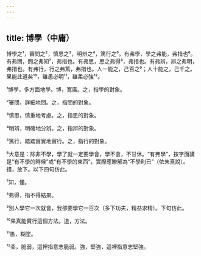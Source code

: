 ```yaml
---
---
---
```

title: 博學（中庸）
---



博學之¹，審問之²，慎思之³，明辨之⁴，篤行之⁵。有弗學，學之弗能，弗措也⁶。有弗問，問之弗知⁷，弗措也。有弗思，思之弗得⁸，弗措也。有弗辨，辨之弗明，弗措也。有弗行，行之弗篤，弗措也。人一能之，己百之⁹；人十能之，己千之。果能此道矣¹⁰，雖愚必明¹¹，雖柔必強¹²。

¹博學，多方面地學。博，寬廣。之，指學的對象。

²審問，詳細地問。之，指問的對象。

³慎思，慎重地考慮。之，指思的對象。

⁴明辨，明確地分辨。之，指辨的對象。

⁵篤行，踏踏實實地實行。之，指行的對象。

⁶大意是：除非不學，學了就一定要學會，學不會，不甘休。“有弗學”，按字面講是“有不學的時候”或“有不學的東西”，實際應瞭解為“不學則已”（依朱熹說）。措，放下。以下四句仿此。

⁷知，懂。

⁸弗得，指不得結果。

⁹別人學它一次就會，我卻要學它一百次（多下功夫，精益求精）。下句仿此。

¹⁰果真能實行這個方法。道，方法。

¹¹愚，糊塗。

¹²柔，脆弱，這裡指意志脆弱。強，堅強，這裡指意志堅強。